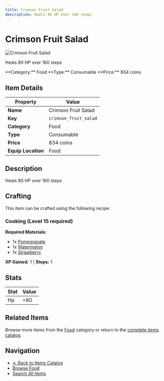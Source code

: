```yaml
---
title: Crimson Fruit Salad
description: Heals 80 HP over 160 steps
---
```


# Crimson Fruit Salad

<div className="flex items-start gap-6 mb-8">
  <div className="flex-shrink-0">
    <img src="/assets/resources/cooking/crimson_fruit_salad.png" alt="Crimson Fruit Salad" className="w-24 h-24 border rounded-lg" />
  </div>
  <div className="flex-1">
    <div className="space-y-2">
      <p className="text-lg text-muted-foreground">Heals 80 HP over 160 steps</p>
      <div className="flex flex-wrap gap-4 text-sm">
        <span className="px-2 py-1 bg-blue-100 dark:bg-blue-900 rounded-md">
          **Category:** Food
        </span>
        <span className="px-2 py-1 bg-green-100 dark:bg-green-900 rounded-md">
          **Type:** Consumable
        </span>
        <span className="px-2 py-1 bg-yellow-100 dark:bg-yellow-900 rounded-md">
          **Price:** 834 coins
        </span>
      </div>
    </div>
  </div>
</div>

## Item Details

| Property | Value |
|----------|-------|
| **Name** | Crimson Fruit Salad |
| **Key** | `crimson_fruit_salad` |
| **Category** | Food |
| **Type** | Consumable |
| **Price** | 834 coins |
| **Equip Location** | Food |

## Description

Heals 80 HP over 160 steps


## Crafting

This item can be crafted using the following recipe:

### Cooking (Level 15 required)

**Required Materials:**
- 1x [Pomegranate](/docs/resources/individual/pomegranate)
- 1x [Watermelon](/docs/resources/individual/watermelon)
- 1x [Strawberry](/docs/resources/individual/strawberry)

**XP Gained:** 1 | **Steps:** 1

## Stats

| Stat | Value |
|------|-------|
| Hp | +80 |


## Related Items

Browse more items from the [Food](/docs/items#food) category or return to the [complete items catalog](/docs/items).

## Navigation

- [← Back to Items Catalog](/docs/items)
- [Browse Food](/docs/items#food)
- [Search All Items](/search)
